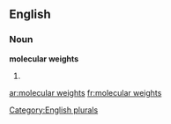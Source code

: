 
==English==

===Noun===
'''molecular weights'''

# {{plural of|[[molecular weight]]}}

[[Category:English plurals]]

[[ar:molecular weights]]
[[fr:molecular weights]]